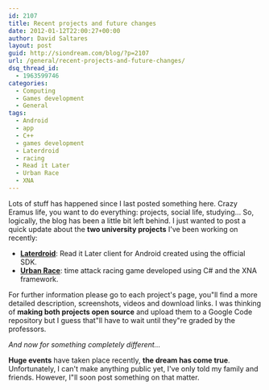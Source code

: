 ```yaml
---
id: 2107
title: Recent projects and future changes
date: 2012-01-12T22:00:27+00:00
author: David Saltares
layout: post
guid: http://siondream.com/blog/?p=2107
url: /general/recent-projects-and-future-changes/
dsq_thread_id:
  - 1963599746
categories:
  - Computing
  - Games development
  - General
tags:
  - Android
  - app
  - C++
  - games development
  - Laterdroid
  - racing
  - Read it Later
  - Urban Race
  - XNA
---
```


Lots of stuff has happened since I last posted something here. Crazy Eramus life, you want to do everything: projects, social life, studying… So, logically, the blog has been a little bit left behind. I just wanted to post a quick update about the **two university projects** I've been working on recently:

*   **[Laterdroid](/apps-tools/laterdroid/ "Laterdroid")**: Read it Later client for Android created using the official SDK.
*   **[Urban Race](/games/urban-race/ "Urban Race")**: time attack racing game developed using C# and the XNA framework.

For further information please go to each project's page, you"ll find a more detailed description, screenshots, videos and download links. I was thinking of **making both projects open source** and upload them to a Google Code repository but I guess that"ll have to wait until they"re graded by the professors.

*And now for something completely different…*

**Huge events** have taken place recently, **the dream has come true**. Unfortunately, I can't make anything public yet, I've only told my family and friends. However, I"ll soon post something on that matter.